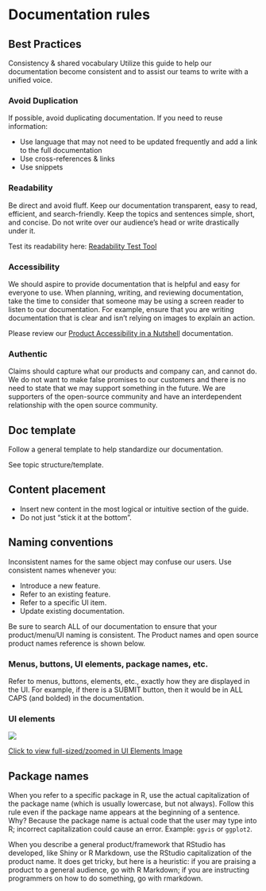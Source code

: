 # Documentation rules
## Best Practices

Consistency & shared vocabulary
Utilize this guide to help our documentation become consistent and to assist our teams to write with a unified voice. 

### Avoid Duplication

If possible, avoid duplicating documentation. If you need to reuse information:

- Use language that may not need to be updated frequently and add a link to the full documentation
- Use cross-references & links
- Use snippets

### Readability

Be direct and avoid fluff. Keep our documentation transparent, easy to read, efficient, and search-friendly. Keep the topics and sentences simple, short, and concise. Do not write over our audience’s head or write drastically under it.

Test its readability here: [Readability Test Tool](https://www.webfx.com/tools/read-able/)

### Accessibility

We should aspire to provide documentation that is helpful and easy for everyone to use. When planning, writing, and reviewing documentation, take the time to consider that someone may be using a screen reader to listen to our documentation. For example, ensure that you are writing documentation that is clear and isn’t relying on images to explain an action. 

Please review our [Product Accessibility in a Nutshell](https://github.com/rstudio/rstudio/wiki/Accessibility) documentation.

### Authentic

Claims should capture what our products and company can, and cannot do. We do not want to make false promises to our customers and there is no need to state that we may support something in the future. We are supporters of the open-source community and have an interdependent relationship with the open source community.

## Doc template

Follow a general template to help standardize our documentation.

See topic structure/template.

## Content placement

- Insert new content in the most logical or intuitive section of the guide.
- Do not just "stick it at the bottom".

## Naming conventions

Inconsistent names for the same object may confuse our users. Use consistent names whenever you:

- Introduce a new feature.
- Refer to an existing feature.
- Refer to a specific UI item.
- Update existing documentation.

::: {.callout-important}
Be sure to search ALL of our documentation to ensure that your product/menu/UI naming is consistent. The Product names and open source product names reference is shown below.
:::

### Menus, buttons, UI elements, package names, etc.

Refer to menus, buttons, elements, etc., exactly how they are displayed in the UI. For example, if there is a SUBMIT button, then it would be in ALL CAPS (and bolded) in the documentation.

### UI elements

![](../images/ui-elements.png)

[Click to view full-sized/zoomed in UI Elements Image](https://docs.google.com/document/d/1JE0S5ybETOVY8hRwIdfjGWffpLxYAbi3qUkPbz9NQYs/edit?usp=sharing)

## Package names

When you refer to a specific package in R, use the actual capitalization of the package name (which is usually lowercase, but not always). Follow this rule even if the package name appears at the beginning of a sentence. Why? Because the package name is actual code that the user may type into R; incorrect capitalization could cause an error. Example: `ggvis` or `ggplot2`.

When you describe a general product/framework that RStudio has developed, like Shiny or R Markdown, use the RStudio capitalization of the product name.  It does get tricky, but here is a heuristic: if you are praising a product to a general audience, go with R Markdown; if you are instructing programmers on how to do something, go with rmarkdown.